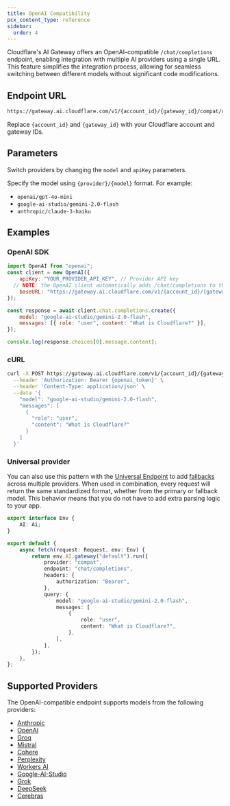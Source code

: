 ```yaml
---
title: OpenAI Compatibility
pcx_content_type: reference
sidebar:
  order: 4
---
```


Cloudflare's AI Gateway offers an OpenAI-compatible `/chat/completions` endpoint, enabling integration with multiple AI providers using a single URL. This feature simplifies the integration process, allowing for seamless switching between different models without significant code modifications.

## Endpoint URL

```txt
https://gateway.ai.cloudflare.com/v1/{account_id}/{gateway_id}/compat/chat/completions
```

Replace `{account_id}` and `{gateway_id}` with your Cloudflare account and gateway IDs.

## Parameters

Switch providers by changing the `model` and `apiKey` parameters.

Specify the model using `{provider}/{model}` format. For example:

- `openai/gpt-4o-mini`
- `google-ai-studio/gemini-2.0-flash`
- `anthropic/claude-3-haiku`

## Examples

### OpenAI SDK

```js
import OpenAI from "openai";
const client = new OpenAI({
	apiKey: "YOUR_PROVIDER_API_KEY", // Provider API key
  // NOTE: the OpenAI client automatically adds /chat/completions to the end of the URL, you should not add it yourself.
	baseURL: "https://gateway.ai.cloudflare.com/v1/{account_id}/{gateway_id}/compat",
});

const response = await client.chat.completions.create({
	model: "google-ai-studio/gemini-2.0-flash",
	messages: [{ role: "user", content: "What is Cloudflare?" }],
});

console.log(response.choices[0].message.content);
```

### cURL

```bash
curl -X POST https://gateway.ai.cloudflare.com/v1/{account_id}/{gateway_id}/compat/chat/completions \
  --header 'Authorization: Bearer {openai_token}' \
  --header 'Content-Type: application/json' \
  --data '{
    "model": "google-ai-studio/gemini-2.0-flash",
    "messages": [
      {
        "role": "user",
        "content": "What is Cloudflare?"
      }
    ]
  }'
```

### Universal provider

You can also use this pattern with the [Universal Endpoint](/ai-gateway/universal/) to add [fallbacks](/ai-gateway/configuration/fallbacks/) across multiple providers. When used in combination, every request will return the same standardized format, whether from the primary or fallback model. This behavior means that you do not have to add extra parsing logic to your app.

```ts title="index.ts"
export interface Env {
	AI: Ai;
}

export default {
	async fetch(request: Request, env: Env) {
		return env.AI.gateway("default").run({
			provider: "compat",
			endpoint: "chat/completions",
			headers: {
				authorization: "Bearer",
			},
			query: {
				model: "google-ai-studio/gemini-2.0-flash",
				messages: [
					{
						role: "user",
						content: "What is Cloudflare?",
					},
				],
			},
		});
	},
};
```

## Supported Providers

The OpenAI-compatible endpoint supports models from the following providers:

- [Anthropic](/ai-gateway/providers/anthropic/)
- [OpenAI](/ai-gateway/providers/openai/)
- [Groq](/ai-gateway/providers/groq/)
- [Mistral](/ai-gateway/providers/mistral/)
- [Cohere](/ai-gateway/providers/cohere/)
- [Perplexity](/ai-gateway/providers/perplexity/)
- [Workers AI](/ai-gateway/providers/workersai/)
- [Google-AI-Studio](/ai-gateway/providers/google-ai-studio/)
- [Grok](/ai-gateway/providers/grok/)
- [DeepSeek](/ai-gateway/providers/deepseek/)
- [Cerebras](/ai-gateway/providers/cerebras/)
